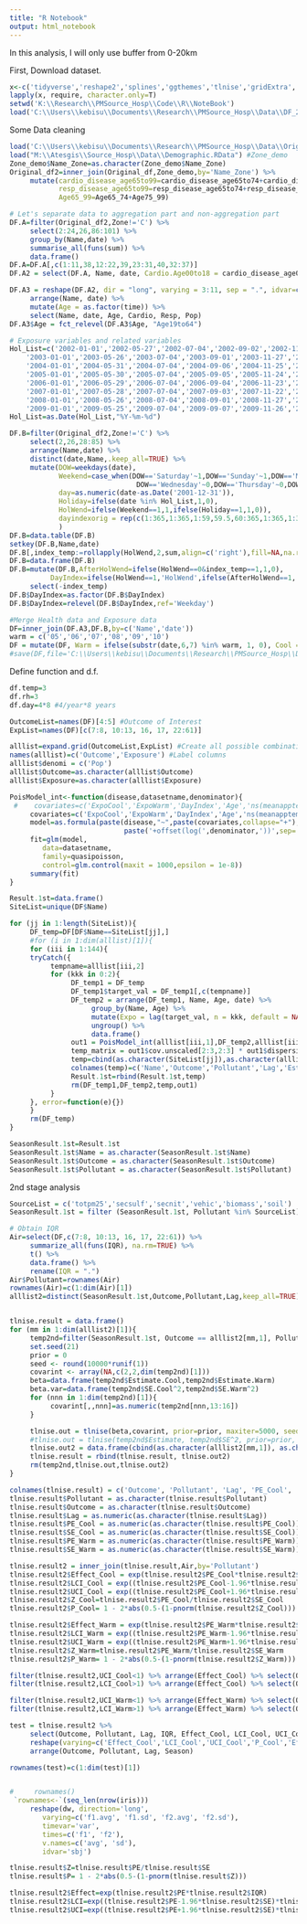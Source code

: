 ---
title: "R Notebook"
output: html_notebook
---

In this analysis, I will only use buffer from 0-20km

First, Download dataset.
```{r include=FALSE}
x<-c('tidyverse','reshape2','splines','ggthemes','tlnise','gridExtra','data.table','zoo','forcats')
lapply(x, require, character.only=T)
setwd('K:\\Research\\PMSource_Hosp\\Code\\R\\NoteBook')
load('C:\\Users\\kebisu\\Documents\\Research\\PMSource_Hosp\\Data\\DF_20170714.RData') #DF
```

Some Data cleaning

```{r include=FALSE}
load('C:\\Users\\kebisu\\Documents\\Research\\PMSource_Hosp\\Data\\OriginalData.RData')
load("M:\\Atesgis\\Source_Hosp\\Data\\Demographic.RData") #Zone_demo
Zone_demo$Name_Zone=as.character(Zone_demo$Name_Zone)
Original_df2=inner_join(Original_df,Zone_demo,by='Name_Zone') %>% 
     mutate(cardio_disease_age65to99=cardio_disease_age65to74+cardio_disease_age75up,
            resp_disease_age65to99=resp_disease_age65to74+resp_disease_age75up,
            Age65_99=Age65_74+Age75_99)

# Let's separate data to aggregation part and non-aggregation part
DF.A=filter(Original_df2,Zone!='C') %>% 
     select(2:24,26,86:101) %>%
     group_by(Name,date) %>% 
     summarise_all(funs(sum)) %>% 
     data.frame()
DF.A=DF.A[,c(1:11,38,12:22,39,23:31,40,32:37)]
DF.A2 = select(DF.A, Name, date, Cardio.Age00to18 = cardio_disease_age0to18 , Cardio.Age19to64 = cardio_disease_age19to64,  Cardio.Age65to99 = cardio_disease_age65to99, Resp.Age00to18 = resp_disease_age0to18, Resp.Age19to64 = resp_disease_age19to64, Resp.Age65to99 = resp_disease_age65to99, Pop.Age00to18 = Age00_18, Pop.Age19to64 = Age19_64, Pop.Age65to99 = Age65_99) 

DF.A3 = reshape(DF.A2, dir = "long", varying = 3:11, sep = ".", idvar=c('Name', 'date')) %>% 
     arrange(Name, date) %>% 
     mutate(Age = as.factor(time)) %>% 
     select(Name, date, Age, Cardio, Resp, Pop)
DF.A3$Age = fct_relevel(DF.A3$Age, "Age19to64")

# Exposure variables and related variables
Hol_List=c('2002-01-01','2002-05-27','2002-07-04','2002-09-02','2002-11-28','2002-12-25',
	'2003-01-01','2003-05-26','2003-07-04','2003-09-01','2003-11-27','2003-12-25',
	'2004-01-01','2004-05-31','2004-07-04','2004-09-06','2004-11-25','2004-12-25',
	'2005-01-01','2005-05-30','2005-07-04','2005-09-05','2005-11-24','2005-12-25',
	'2006-01-01','2006-05-29','2006-07-04','2006-09-04','2006-11-23','2006-12-25',
	'2007-01-01','2007-05-28','2007-07-04','2007-09-03','2007-11-22','2007-12-25',
	'2008-01-01','2008-05-26','2008-07-04','2008-09-01','2008-11-27','2008-12-25',
	'2009-01-01','2009-05-25','2009-07-04','2009-09-07','2009-11-26','2009-12-25')
Hol_List=as.Date(Hol_List,"%Y-%m-%d")

DF.B=filter(Original_df2,Zone!='C') %>% 
     select(2,26,28:85) %>%
     arrange(Name,date) %>% 
     distinct(date,Name,.keep_all=TRUE) %>% 
     mutate(DOW=weekdays(date),     
            Weekend=case_when(DOW=='Saturday'~1,DOW=='Sunday'~1,DOW=='Monday'~0,DOW=='Tuesday'~0,
                               DOW=='Wednesday'~0,DOW=='Thursday'~0,DOW=='Friday'~0),
            day=as.numeric(date-as.Date('2001-12-31')),
            Holiday=ifelse(date %in% Hol_List,1,0),
            HolWend=ifelse(Weekend==1,1,ifelse(Holiday==1,1,0)),
            dayindexorig = rep(c(1:365,1:365,1:59,59.5,60:365,1:365,1:365,1:365,1:59,59.5,60:365,1:365),8)#this is for 2002 to 2009, 2004/2008 is leap year
            )
DF.B=data.table(DF.B)
setkey(DF.B,Name,date)
DF.B[,index_temp:=rollapply(HolWend,2,sum,align=c('right'),fill=NA,na.rm=TRUE,partial=TRUE),by=Name]
DF.B=data.frame(DF.B)
DF.B=mutate(DF.B,AfterHolWend=ifelse(HolWend==0&index_temp==1,1,0),
          DayIndex=ifelse(HolWend==1,'HolWend',ifelse(AfterHolWend==1,'AfterHolWend','Weekday'))) %>% 
     select(-index_temp)
DF.B$DayIndex=as.factor(DF.B$DayIndex)
DF.B$DayIndex=relevel(DF.B$DayIndex,ref='Weekday')

#Merge Health data and Exposure data
DF=inner_join(DF.A3,DF.B,by=c('Name','date'))
warm = c('05','06','07','08','09','10')
DF = mutate(DF, Warm = ifelse(substr(date,6,7) %in% warm, 1, 0), Cool = ifelse( Warm == 1, 0, 1 ), YEAR = as.factor(substr(date, 1, 4))) 
#save(DF,file='C:\\Users\\kebisu\\Documents\\Research\\PMSource_Hosp\\Data\\DF_20171114.RData')
```

Define function and d.f.
```{r}
df.temp=3
df.rh=3
df.day=4*8 #4/year*8 years

OutcomeList=names(DF)[4:5] #Outcome of Interest
ExpList=names(DF)[c(7:8, 10:13, 16, 17, 22:61)]

alllist=expand.grid(OutcomeList,ExpList) #Create all possible combinations 
names(alllist)=c('Outcome','Exposure') #Label columns
alllist$denomi = c('Pop')
alllist$Outcome=as.character(alllist$Outcome)
alllist$Exposure=as.character(alllist$Exposure)

PoisModel_int<-function(disease,datasetname,denominator){
 #    covariates=c('ExpoCool','ExpoWarm','DayIndex','Age','ns(meanapptemp,df.temp)','ns(day,df.day)')
     covariates=c('ExpoCool','ExpoWarm','DayIndex','Age','ns(meanapptemp,df.temp)','ns(coolday,16)','ns(warmday,16)')     
     model=as.formula(paste(disease,"~",paste(covariates,collapse="+"),
                            paste('+offset(log(',denominator,'))',sep='')))
     fit=glm(model,
     	data=datasetname,
     	family=quasipoisson,
     	control=glm.control(maxit = 1000,epsilon = 1e-8))
     summary(fit)
}
```

```{r}
Result.1st=data.frame()
SiteList=unique(DF$Name)

for (jj in 1:length(SiteList)){
     DF_temp=DF[DF$Name==SiteList[jj],]
     #for (i in 1:dim(alllist)[1]){
     for (iii in 1:144){     
     tryCatch({
          tempname=alllist[iii,2]
          for (kkk in 0:2){
               DF_temp1 = DF_temp
               DF_temp1$target_val = DF_temp1[,c(tempname)]
               DF_temp2 = arrange(DF_temp1, Name, Age, date) %>% 
                    group_by(Name, Age) %>%
                    mutate(Expo = lag(target_val, n = kkk, default = NA), ExpoCool=Expo*Cool, ExpoWarm=Expo*Warm,  coolday = day*Cool, warmday = day*Warm) %>% 
                    ungroup() %>% 
                    data.frame()
               out1 = PoisModel_int(alllist[iii,1],DF_temp2,alllist[iii,3])
               temp_matrix = out1$cov.unscaled[2:3,2:3] * out1$dispersion 
               temp=cbind(as.character(SiteList[jj]),as.character(alllist[iii,1]),as.character(alllist[iii,2]),kkk,data.frame(t(out1$coefficients[2,])),data.frame(t(out1$coefficients[3,])),t(c(temp_matrix)))
               colnames(temp)=c('Name','Outcome','Pollutant','Lag','Estimate.Cool','SE.Cool','t.val.Cool','p.val.Cool','Estimate.Warm','SE.Warm','t.val.Warm','p.val.Warm','matrix11','matrix21','matrix12','matrix22')
               Result.1st=rbind(Result.1st,temp)
               rm(DF_temp1,DF_temp2,temp,out1)
          }
     }, error=function(e){}) 
     }
     rm(DF_temp)
} 

SeasonResult.1st=Result.1st
SeasonResult.1st$Name = as.character(SeasonResult.1st$Name)
SeasonResult.1st$Outcome = as.character(SeasonResult.1st$Outcome)
SeasonResult.1st$Pollutant = as.character(SeasonResult.1st$Pollutant)
```

2nd stage analysis
```{r include=FALSE}
SourceList = c('totpm25','secsulf','secnit','vehic','biomass','soil')
SeasonResult.1st = filter (SeasonResult.1st, Pollutant %in% SourceList)

# Obtain IQR
Air=select(DF,c(7:8, 10:13, 16, 17, 22:61)) %>%
     summarize_all(funs(IQR), na.rm=TRUE) %>% 
     t() %>%
     data.frame() %>% 
     rename(IQR = ".")
Air$Pollutant=rownames(Air)
rownames(Air)=c(1:dim(Air)[1])
alllist2=distinct(SeasonResult.1st,Outcome,Pollutant,Lag,keep_all=TRUE)


tlnise.result = data.frame()
for (mm in 1:dim(alllist2)[1]){
     temp2nd=filter(SeasonResult.1st, Outcome == alllist2[mm,1], Pollutant == alllist2[mm,2], Lag == alllist2[mm,3])
     set.seed(21)
     prior = 0
     seed <- round(10000*runif(1))
     covarint <- array(NA,c(2,2,dim(temp2nd)[1]))
     beta=data.frame(temp2nd$Estimate.Cool,temp2nd$Estimate.Warm)
     beta.var=data.frame(temp2nd$SE.Cool^2,temp2nd$SE.Warm^2)
     for (nnn in 1:dim(temp2nd)[1]){
          covarint[,,nnn]=as.numeric(temp2nd[nnn,13:16])
     }

     tlnise.out = tlnise(beta,covarint, prior=prior, maxiter=5000, seed=seed)
     #tlnise.out = tlnise(temp2nd$Estimate, temp2nd$SE^2, prior=prior, maxiter=5000, seed=seed)
     tlnise.out2 = data.frame(cbind(as.character(alllist2[mm,1]), as.character(alllist2[mm,2]), as.character(alllist2[mm,3]), as.numeric(as.character(tlnise.out$gamma[1,1])), as.numeric(as.character(tlnise.out$gamma[1,2])), as.numeric(as.character(tlnise.out$gamma[2,1])), as.numeric(as.character(tlnise.out$gamma[2,2]))))
     tlnise.result = rbind(tlnise.result, tlnise.out2)
     rm(temp2nd,tlnise.out,tlnise.out2)
}
```

```{r}
colnames(tlnise.result) = c('Outcome', 'Pollutant', 'Lag', 'PE_Cool', 'SE_Cool', 'PE_Warm' ,'SE_Warm')
tlnise.result$Pollutant = as.character(tlnise.result$Pollutant)
tlnise.result$Outcome = as.character(tlnise.result$Outcome)
tlnise.result$Lag = as.numeric(as.character(tlnise.result$Lag))
tlnise.result$PE_Cool = as.numeric(as.character(tlnise.result$PE_Cool))
tlnise.result$SE_Cool = as.numeric(as.character(tlnise.result$SE_Cool))
tlnise.result$PE_Warm = as.numeric(as.character(tlnise.result$PE_Warm))
tlnise.result$SE_Warm = as.numeric(as.character(tlnise.result$SE_Warm))

tlnise.result2 = inner_join(tlnise.result,Air,by='Pollutant')
tlnise.result2$Effect_Cool = exp(tlnise.result2$PE_Cool*tlnise.result2$IQR)
tlnise.result2$LCI_Cool = exp((tlnise.result2$PE_Cool-1.96*tlnise.result2$SE_Cool)*tlnise.result2$IQR)
tlnise.result2$UCI_Cool = exp((tlnise.result2$PE_Cool+1.96*tlnise.result2$SE_Cool)*tlnise.result2$IQR)
tlnise.result2$Z_Cool=tlnise.result2$PE_Cool/tlnise.result2$SE_Cool
tlnise.result2$P_Cool= 1 - 2*abs(0.5-(1-pnorm(tlnise.result2$Z_Cool))) 

tlnise.result2$Effect_Warm = exp(tlnise.result2$PE_Warm*tlnise.result2$IQR)
tlnise.result2$LCI_Warm = exp((tlnise.result2$PE_Warm-1.96*tlnise.result2$SE_Warm)*tlnise.result2$IQR)
tlnise.result2$UCI_Warm = exp((tlnise.result2$PE_Warm+1.96*tlnise.result2$SE_Warm)*tlnise.result2$IQR)
tlnise.result2$Z_Warm=tlnise.result2$PE_Warm/tlnise.result2$SE_Warm
tlnise.result2$P_Warm= 1 - 2*abs(0.5-(1-pnorm(tlnise.result2$Z_Warm))) 

filter(tlnise.result2,UCI_Cool<1) %>% arrange(Effect_Cool) %>% select(Outcome, Pollutant, Lag, Effect_Cool, LCI_Cool, UCI_Cool)
filter(tlnise.result2,LCI_Cool>1) %>% arrange(Effect_Cool) %>% select(Outcome, Pollutant, Lag, Effect_Cool, LCI_Cool, UCI_Cool)

filter(tlnise.result2,UCI_Warm<1) %>% arrange(Effect_Warm) %>% select(Outcome, Pollutant, Lag, Effect_Warm, LCI_Warm, UCI_Warm)
filter(tlnise.result2,LCI_Warm>1) %>% arrange(Effect_Warm) %>% select(Outcome, Pollutant, Lag, Effect_Warm, LCI_Warm, UCI_Warm)
```

```{r}
test = tlnise.result2 %>% 
     select(Outcome, Pollutant, Lag, IQR, Effect_Cool, LCI_Cool, UCI_Cool, P_Cool, Effect_Warm, LCI_Warm, UCI_Warm, P_Warm) %>% 
     reshape(varying=c('Effect_Cool','LCI_Cool','UCI_Cool','P_Cool','Effect_Warm','LCI_Warm','UCI_Warm','P_Warm'),v.names=c('Effect','LCI','UCI','P'), direction='long',timevar='Season',times=c('Cool','Warm'),idvar=c('Outcome','Pollutant','Lag','IQR')) %>% 
     arrange(Outcome, Pollutant, Lag, Season)

rownames(test)=c(1:dim(test)[1])


#     rownames()
 `rownames<-`(seq_len(nrow(iris)))
     reshape(dw, direction='long', 
        varying=c('f1.avg', 'f1.sd', 'f2.avg', 'f2.sd'), 
        timevar='var',
        times=c('f1', 'f2'),
        v.names=c('avg', 'sd'),
        idvar='sbj')

tlnise.result$Z=tlnise.result$PE/tlnise.result$SE
tlnise.result$P= 1 - 2*abs(0.5-(1-pnorm(tlnise.result$Z))) 

tlnise.result2$Effect=exp(tlnise.result2$PE*tlnise.result2$IQR)
tlnise.result2$LCI=exp((tlnise.result2$PE-1.96*tlnise.result2$SE)*tlnise.result2$IQR)
tlnise.result2$UCI=exp((tlnise.result2$PE+1.96*tlnise.result2$SE)*tlnise.result2$IQR)
```


